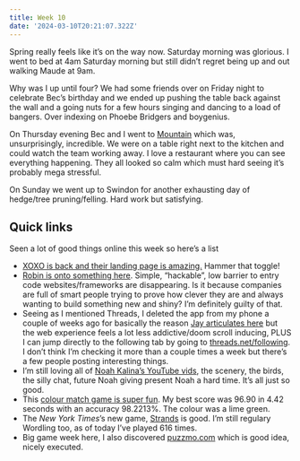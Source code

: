 ```yaml
---
title: Week 10
date: '2024-03-10T20:21:07.322Z'
---
```


Spring really feels like it’s on the way now. Saturday morning was glorious. I went to bed at 4am Saturday morning but still didn’t regret being up and out walking Maude at 9am.

Why was I up until four? We had some friends over on Friday night to celebrate Bec’s birthday and we ended up pushing the table back against the wall and a going nuts for a few hours singing and dancing to a load of bangers. Over indexing on Phoebe Bridgers and boygenius.

On Thursday evening Bec and I went to [Mountain](https://mountainbeakstreet.com/) which was, unsurprisingly, incredible. We were on a table right next to the kitchen and could watch the team working away. I love a restaurant where you can see everything happening. They all looked so calm which must hard seeing it’s probably mega stressful.

On Sunday we went up to Swindon for another exhausting day of hedge/tree pruning/felling. Hard work but satisfying.

## Quick links

Seen a lot of good things online this week so here’s a list

- [XOXO is back and their landing page is amazing.](http://2024.xoxo.com/) Hammer that toggle!
- [Robin is onto something here](https://www.threads.net/@robinsloan/post/C4Ov5Uovx9R). Simple, “hackable”, low barrier to entry code websites/frameworks are disappearing. Is it because companies are full of smart people trying to prove how clever they are and always wanting to build something new and shiny? I’m definitely guilty of that.
- Seeing as I mentioned Threads, I deleted the app from my phone a couple of weeks ago for basically the reason [Jay articulates here](https://www.threads.net/@hautepop/post/C4Sg-W2IJBM) but the web experience feels a lot less addictive/doom scroll inducing, PLUS I can jump directly to the following tab by going to [threads.net/following](https://www.threads.net/following). I don’t think I’m checking it more than a couple times a week but there’s a few people posting interesting things.
- I’m still loving all of [Noah Kalina’s YouTube vids](https://www.youtube.com/@NoahKalina/videos), the scenery, the birds, the silly chat, future Noah giving present Noah a hard time. It’s all just so good.
- This [colour match game is super fun](https://colormatch.pages.dev/). My best score was 96.90 in 4.42 seconds with an accuracy 98.2213%. The colour was a lime green.
- The _New York Times_’s new game, [Strands](https://www.nytimes.com/games/strands) is good. I’m still regulary Wordling too, as of today I’ve played 616 times.
- Big game week here, I also discovered [puzzmo.com](https://www.puzzmo.com/) which is good idea, nicely executed.

